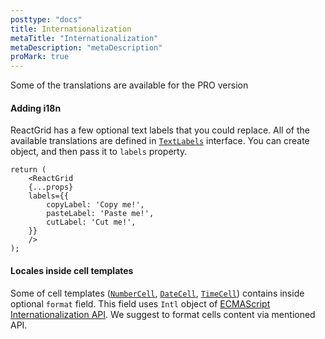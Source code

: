 ```yaml
---
posttype: "docs"
title: Internationalization
metaTitle: "Internationalization"
metaDescription: "metaDescription"
proMark: true
---
```


<Alert color="primary">
	<i class="fas fa-exclamation-circle pr-3"></i>
	Some of the translations are available for the PRO version
</Alert>

#### Adding i18n

ReactGrid has a few optional text labels that you could replace. All of the available translations are defined in 
[`TextLabels`](/docs/3.0/7-api/0-interfaces/90-textlabels/) interface. You can create object, and then pass it to `labels`
property.

```tsx
return (
	<ReactGrid
    {...props}
    labels={{
        copyLabel: 'Copy me!',
        pasteLabel: 'Paste me!',
        cutLabel: 'Cut me!',
    }}
	/>
);
```

#### Locales inside cell templates

Some of cell templates ([`NumberCell`](/docs/3.0/4-cell-templates/7-NumberCell/), [`DateCell`](/docs/3.0/4-cell-templates/3-DateCell/),
[`TimeCell`](/docs/3.0/4-cell-templates/9-TimeCell/)) contains inside optional `format` field. This field uses 
`Intl` object of [ECMAScript Internationalization API](https://developer.mozilla.org/en-US/docs/Web/JavaScript/Reference/Global_Objects/Intl).
We suggest to format cells content via mentioned API.